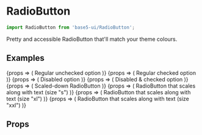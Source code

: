 

<Meta title="Components/RadioButton" component={RadioButton} />

# RadioButton

```js
import RadioButton from 'base5-ui/RadioButton';
```

Pretty and accessible RadioButton that'll match your theme colours.

## Examples

<Canvas>
	<Story name="Default" args={{checked: false}}>
		{props => (
			<label>
				<RadioButton {...props} /> Regular unchecked option
			</label>
		)}
	</Story>
	<Story name="Checked" args={{checked: true}}>
		{props => (
			<label>
				<RadioButton {...props} /> Regular checked option
			</label>
		)}
	</Story>
	<Story name="Disabled" args={{disabled: true}}>
		{props => (
			<label>
				<RadioButton {...props} /> Disabled option
			</label>
		)}
	</Story>
	<Story name="Disabled & Checked" args={{checked: true, disabled: true}}>
		{props => (
			<label>
				<RadioButton {...props} /> Disabled & checked option
			</label>
		)}
	</Story>
	<Story name="Scaled-down" args={{scale: 0.75, checked: 'true'}}>
		{props => (
			<label>
				<RadioButton {...props} /> Scaled-down RadioButton
			</label>
		)}
	</Story>
	<Story name="Auto-sizing S" args={{scale: 'auto'}}>
		{props => (
			<Text as="label" size="s">
				<RadioButton {...props} /> RadioButton that scales along with
				text (size "s")
			</Text>
		)}
	</Story>
	<Story name="Auto-sizing XL" args={{scale: 'auto', disabled: 'true'}}>
		{props => (
			<Text as="label" size="xl">
				<RadioButton {...props} /> RadioButton that scales along with
				text (size "xl")
			</Text>
		)}
	</Story>
	<Story name="Auto-sizing XXL" args={{scale: 'auto', checked: 'true'}}>
		{props => (
			<Text as="label" size="xxl">
				<RadioButton {...props} /> RadioButton that scales along with
				text (size "xxl")
			</Text>
		)}
	</Story>
</Canvas>

## Props

<ArgsTable of={RadioButton} />
